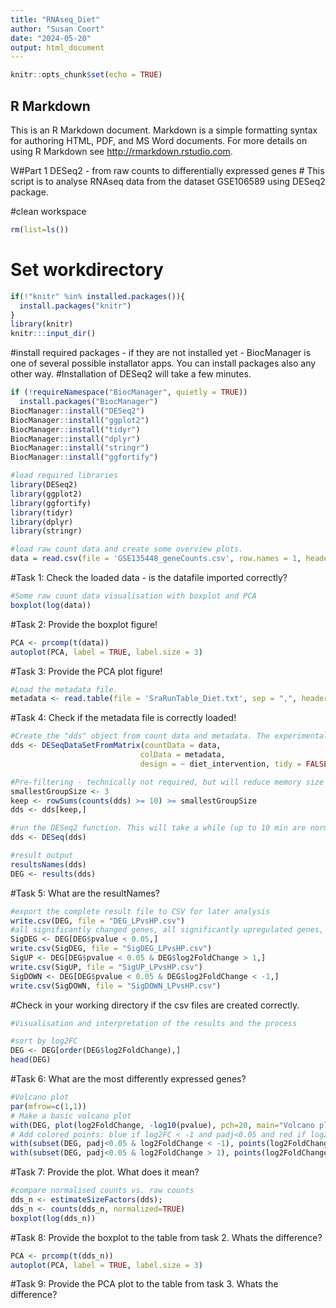 ```yaml
---
title: "RNAseq_Diet"
author: "Susan Coort"
date: "2024-05-20"
output: html_document
---
```


```r
knitr::opts_chunk$set(echo = TRUE)
```

## R Markdown

This is an R Markdown document. Markdown is a simple formatting syntax for authoring HTML, PDF, and MS Word documents. For more details on using R Markdown see <http://rmarkdown.rstudio.com>.

W#Part 1 DESeq2 - from raw counts to differentially expressed genes
# This script is to analyse RNAseq data from the dataset GSE106589 using DESeq2 package. 

#clean workspace
```r
rm(list=ls())
```

# Set workdirectory
```r
if(!"knitr" %in% installed.packages()){
  install.packages("knitr")
}
library(knitr)
knitr:::input_dir()
```

#install required packages - if they are not installed yet - BiocManager is one of several possible installator apps. You can install packages also any other way.
#Installation of DESeq2 will take a few minutes.
```r
if (!requireNamespace("BiocManager", quietly = TRUE))
  install.packages("BiocManager")
BiocManager::install("DESeq2")
BiocManager::install("ggplot2")
BiocManager::install("tidyr")
BiocManager::install("dplyr")
BiocManager::install("stringr")
BiocManager::install("ggfortify")

#load required libraries
library(DESeq2)
library(ggplot2)
library(ggfortify)
library(tidyr)
library(dplyr)
library(stringr)
```


```r
#load raw count data and create some overview plots.
data = read.csv(file = 'GSE135448_geneCounts.csv', row.names = 1, header = TRUE)
```

#Task 1: Check the loaded data - is the datafile imported correctly?

```r
#Some raw count data visualisation with boxplot and PCA
boxplot(log(data))
```

#Task 2: Provide the boxplot figure!

```r
PCA <- prcomp(t(data))
autoplot(PCA, label = TRUE, label.size = 3)
```

#Task 3: Provide the PCA plot figure!

```r
#Load the metadata file. 
metadata <- read.table(file = 'SraRunTable_Diet.txt', sep = ",", header = TRUE)
```


#Task 4: Check if the metadata file is correctly loaded!

```r
#Create the "dds" object from count data and metadata. The experimental design compares via diagnosis (COS vs control). This is a design if you have only one variable to compare experimental groups.
dds <- DESeqDataSetFromMatrix(countData = data,
                             colData = metadata,
                             design = ~ diet_intervention, tidy = FALSE)
```

```r
#Pre-filtering - technically not required, but will reduce memory size and increase speed if we remove samples with too low read counts.
smallestGroupSize <- 3
keep <- rowSums(counts(dds) >= 10) >= smallestGroupSize
dds <- dds[keep,]
```

```r
#run the DESeq2 function. This will take a while (up to 10 min are normal).
dds <- DESeq(dds)
```

```r
#result output
resultsNames(dds)
DEG <- results(dds)
```

#Task 5: What are the resultNames?

```r
#export the complete result file to CSV for later analysis
write.csv(DEG, file = "DEG_LPvsHP.csv")
#all significantly changed genes, all significantly upregulated genes, all significantly downregulated genes
SigDEG <- DEG[DEG$pvalue < 0.05,]
write.csv(SigDEG, file = "SigDEG_LPvsHP.csv")
SigUP <- DEG[DEG$pvalue < 0.05 & DEG$log2FoldChange > 1,]
write.csv(SigUP, file = "SigUP_LPvsHP.csv")
SigDOWN <- DEG[DEG$pvalue < 0.05 & DEG$log2FoldChange < -1,]
write.csv(SigDOWN, file = "SigDOWN_LPvsHP.csv")
```

#Check in your working directory if the csv files are created correctly.

```r
#Visualisation and interpretation of the results and the process

#sort by log2FC
DEG <- DEG[order(DEG$log2FoldChange),]
head(DEG)
```

#Task 6: What are the most differently expressed genes?

```r
#Volcano plot
par(mfrow=c(1,1))
# Make a basic volcano plot
with(DEG, plot(log2FoldChange, -log10(pvalue), pch=20, main="Volcano plot", xlim=c(-6,6)))
# Add colored points: blue if log2FC < -1 and padj<0.05 and red if log2FC > 1 and padj<0.05)
with(subset(DEG, padj<0.05 & log2FoldChange < -1), points(log2FoldChange, -log10(pvalue), pch=20, col="blue"))
with(subset(DEG, padj<0.05 & log2FoldChange > 1), points(log2FoldChange, -log10(pvalue), pch=20, col="red"))
```


#Task 7: Provide the plot. What does it mean?

```r
#compare normalised counts vs. raw counts 
dds_n <- estimateSizeFactors(dds); 
dds_n <- counts(dds_n, normalized=TRUE)
boxplot(log(dds_n))
```

#Task 8: Provide the boxplot to the table from task 2. Whats the difference?

```r
PCA <- prcomp(t(dds_n))
autoplot(PCA, label = TRUE, label.size = 3)
```

#Task 9: Provide the PCA plot to the table from task 3. Whats the difference?
